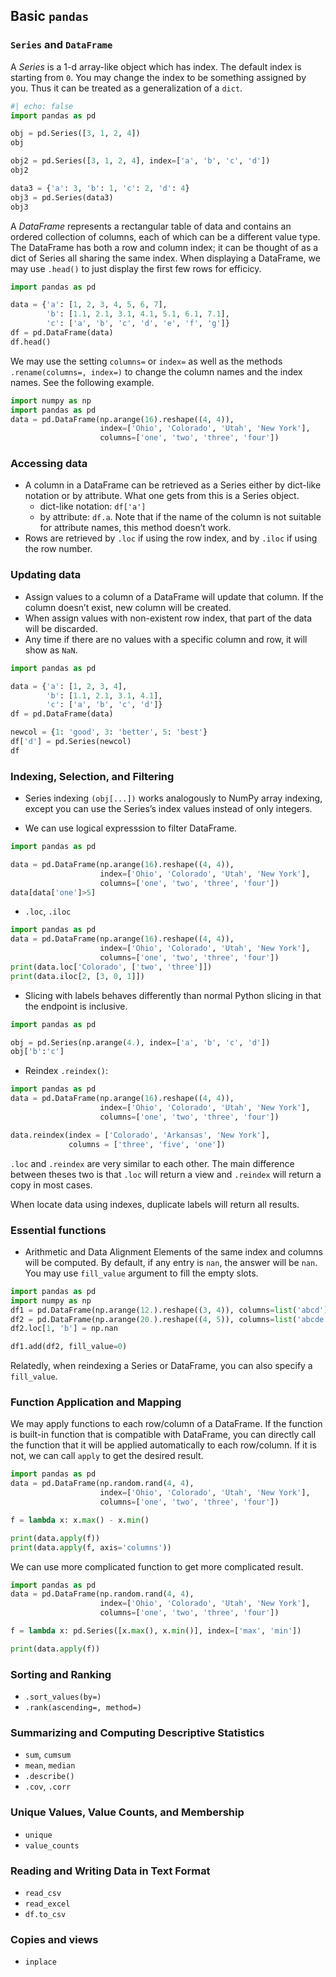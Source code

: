 




## Basic `pandas`

###  `Series` and `DataFrame`
A *Series* is a 1-d array-like object which has index. The default index is starting from `0`. You may change the index to be something assigned by you. Thus it can be treated as a generalization of a `dict`.

```python
#| echo: false
import pandas as pd
```
```python
obj = pd.Series([3, 1, 2, 4])
obj
```
```python
obj2 = pd.Series([3, 1, 2, 4], index=['a', 'b', 'c', 'd'])
obj2
```
```python
data3 = {'a': 3, 'b': 1, 'c': 2, 'd': 4}
obj3 = pd.Series(data3)
obj3
```

A *DataFrame* represents a rectangular table of data and contains an ordered collection of columns, each of which can be a different value type. The DataFrame has both a row and column index; it can be thought of as a dict of Series all sharing the same index. When displaying a DataFrame, we may use `.head()` to just display the first few rows for efficicy. 

```python
import pandas as pd

data = {'a': [1, 2, 3, 4, 5, 6, 7],
        'b': [1.1, 2.1, 3.1, 4.1, 5.1, 6.1, 7.1],
        'c': ['a', 'b', 'c', 'd', 'e', 'f', 'g']}
df = pd.DataFrame(data)
df.head()
```


::: {.callout-note}
We may use the setting `columns=` or `index=` as well as the methods `.rename(columns=, index=)` to change the column names and the index names. See the following example.

```python
import numpy as np
import pandas as pd
data = pd.DataFrame(np.arange(16).reshape((4, 4)),
                    index=['Ohio', 'Colorado', 'Utah', 'New York'],
                    columns=['one', 'two', 'three', 'four'])
```

:::

### Accessing data
- A column in a DataFrame can be retrieved as a Series either by dict-like notation or by attribute. What one gets from this is a Series object.
    - dict-like notation: `df['a']`
    - by attribute: `df.a`. Note that if the name of the column is not suitable for attribute names, this method doesn't work.
- Rows are retrieved by `.loc` if using the row index, and by `.iloc` if using the row number.

### Updating data
- Assign values to a column of a DataFrame will update that column. If the column doesn't exist, new column will be created.
- When assign values with non-existent row index, that part of the data will be discarded. 
- Any time if there are no values with a specific column and row, it will show as `NaN`. 

::: {#exm-}

```python
import pandas as pd

data = {'a': [1, 2, 3, 4],
        'b': [1.1, 2.1, 3.1, 4.1],
        'c': ['a', 'b', 'c', 'd']}
df = pd.DataFrame(data)

newcol = {1: 'good', 3: 'better', 5: 'best'}
df['d'] = pd.Series(newcol)
df
```

:::


### Indexing, Selection, and Filtering

- Series indexing `(obj[...])` works analogously to NumPy array indexing, except you
can use the Series’s index values instead of only integers. 





- We can use logical expresssion to filter DataFrame.


```python
import pandas as pd

data = pd.DataFrame(np.arange(16).reshape((4, 4)),
                    index=['Ohio', 'Colorado', 'Utah', 'New York'],
                    columns=['one', 'two', 'three', 'four'])
data[data['one']>5]
```


- `.loc`, `.iloc`

```python
import pandas as pd
data = pd.DataFrame(np.arange(16).reshape((4, 4)),
                    index=['Ohio', 'Colorado', 'Utah', 'New York'],
                    columns=['one', 'two', 'three', 'four'])
print(data.loc['Colorado', ['two', 'three']])
print(data.iloc[2, [3, 0, 1]])
```

- Slicing with labels behaves differently than normal Python slicing in that the endpoint is inclusive. 

```python
import pandas as pd

obj = pd.Series(np.arange(4.), index=['a', 'b', 'c', 'd'])
obj['b':'c']
```


- Reindex `.reindex()`:
```python
import pandas as pd
data = pd.DataFrame(np.arange(16).reshape((4, 4)),
                    index=['Ohio', 'Colorado', 'Utah', 'New York'],
                    columns=['one', 'two', 'three', 'four'])

data.reindex(index = ['Colorado', 'Arkansas', 'New York'],
             columns = ['three', 'five', 'one'])
```


::: {.callout-note}
`.loc` and `.reindex` are very similar to each other. The main difference between theses two is that `.loc` will return a view and `.reindex` will return a copy in most cases.
:::


::: {.callout-note}
When locate data using indexes, duplicate labels will return all results.
:::




### Essential functions
- Arithmetic and Data Alignment
Elements of the same index and columns will be computed. By default, if any entry is `nan`, the answer will be `nan`. You may use `fill_value` argument to fill the empty slots.


::: {#exm-}

```python
import pandas as pd
import numpy as np
df1 = pd.DataFrame(np.arange(12.).reshape((3, 4)), columns=list('abcd'))
df2 = pd.DataFrame(np.arange(20.).reshape((4, 5)), columns=list('abcde'))
df2.loc[1, 'b'] = np.nan

df1.add(df2, fill_value=0)
```

:::

Relatedly, when reindexing a Series or DataFrame, you can also specify a `fill_value`.

### Function Application and Mapping
We may apply functions to each row/column of a DataFrame. If the function is built-in function that is compatible with DataFrame, you can directly call the function that it will be applied automatically to each row/column. If it is not, we can call `apply` to get the desired result. 


::: {#exm-}

```python
import pandas as pd
data = pd.DataFrame(np.random.rand(4, 4),
                    index=['Ohio', 'Colorado', 'Utah', 'New York'],
                    columns=['one', 'two', 'three', 'four'])

f = lambda x: x.max() - x.min()

print(data.apply(f))
print(data.apply(f, axis='columns'))
```

:::


We can use more complicated function to get more complicated result.

::: {#exm-}

```python
import pandas as pd
data = pd.DataFrame(np.random.rand(4, 4),
                    index=['Ohio', 'Colorado', 'Utah', 'New York'],
                    columns=['one', 'two', 'three', 'four'])

f = lambda x: pd.Series([x.max(), x.min()], index=['max', 'min'])

print(data.apply(f))
```

:::


### Sorting and Ranking

- `.sort_values(by=)`
- `.rank(ascending=, method=)`




### Summarizing and Computing Descriptive Statistics

- `sum`, `cumsum`
- `mean`, `median`
- `.describe()`
- `.cov`, `.corr`

### Unique Values, Value Counts, and Membership
- `unique`
- `value_counts`



### Reading and Writing Data in Text Format
- `read_csv`
- `read_excel`
- `df.to_csv`


### Copies and views

- `inplace`
